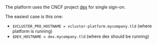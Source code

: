 The platform uses the CNCF project [dex](https://dexidp.io/) for single sign-on.

The easiest case is this one:

- `$VCLUSTER_PRO_HOSTNAME = vcluster-platform.mycompany.tld` (where platform is running)
- `$DEX_HOSTNAME = dex.mycompany.tld` (where dex should be running)
